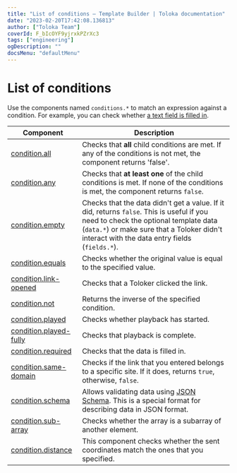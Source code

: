 ```yaml
---
title: "List of conditions — Template Builder | Toloka documentation"
date: "2023-02-20T17:42:08.136813"
author: ["Toloka Team"]
coverId: F_bIcOYF9yjrxkPZrXc3
tags: ["engineering"]
ogDescription: ""
docsMenu: "defaultMenu"
---
```



# List of conditions

Use the components named `conditions.*` to match an expression against a condition. For example, you can check whether [a text field is filled in](/docs-new/template-builder/reference/condition.required).

| Component                                           | Description                                                                                                                                                                                                                         |
| --------------------------------------------------- | ----------------------------------------------------------------------------------------------------------------------------------------------------------------------------------------------------------------------------------- |
| [condition.all](/docs-new/template-builder/reference/condition.all)                   | Checks that **all** child conditions are met. If any of the conditions is not met, the component returns 'false'.                                                                                                                   |
| [condition.any](/docs-new/template-builder/reference/condition.any)                   | Checks that **at least one** of the child conditions is met. If none of the conditions is met, the component returns `false`.                                                                                                       |
| [condition.empty](/docs-new/template-builder/reference/condition.empty)               | Checks that the data didn't get a value. If it did, returns `false`. This is useful if you need to check the optional template data (`data.*`) or make sure that a Toloker didn't interact with the data entry fields (`fields.*`). |
| [condition.equals](/docs-new/template-builder/reference/condition.equals)             | Checks whether the original value is equal to the specified value.                                                                                                                                                                  |
| [condition.link-opened](/docs-new/template-builder/reference/condition.link-opened)   | Checks that a Toloker clicked the link.                                                                                                                                                                                             |
| [condition.not](/docs-new/template-builder/reference/condition.not)                   | Returns the inverse of the specified condition.                                                                                                                                                                                     |
| [condition.played](/docs-new/template-builder/reference/condition.played)             | Checks whether playback has started.                                                                                                                                                                                                |
| [condition.played-fully](/docs-new/template-builder/reference/condition.played-fully) | Checks that playback is complete.                                                                                                                                                                                                   |
| [condition.required](/docs-new/template-builder/reference/condition.required)         | Checks that the data is filled in.                                                                                                                                                                                                  |
| [condition.same-domain](/docs-new/template-builder/reference/condition.same-domain)   | Checks if the link that you entered belongs to a specific site. If it does, returns `true`, otherwise, `false`.                                                                                                                     |
| [condition.schema](/docs-new/template-builder/reference/condition.schema)             | Allows validating data using [JSON Schema](https://json-schema.org/learn/getting-started-step-by-step.html). This is a special format for describing data in JSON format.                                                           |
| [condition.sub-array](/docs-new/template-builder/reference/condition.sub-array)       | Checks whether the array is a subarray of another element.                                                                                                                                                                          |
| [condition.distance](/docs-new/template-builder/reference/condition.distance)         | This component checks whether the sent coordinates match the ones that you specified.                                                                                                                                               |

<ContactSupport/>